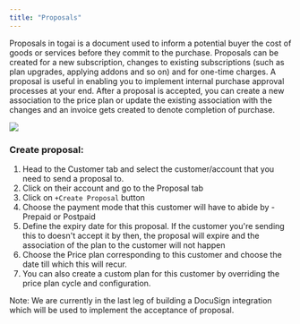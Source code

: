 ```yaml
---
title: "Proposals"
---
```


Proposals in togai is a document used to inform a potential buyer the cost of goods or services before they commit to the purchase. Proposals can be created for a new subscription, changes to existing subscriptions (such as plan upgrades, applying addons and so on) and for one-time charges. A proposal is useful in enabling you to implement internal purchase approval processes at your end. After a proposal is accepted, you can create a new association to the price plan or update the existing association with the changes and an invoice gets created to denote completion of purchase.

![](docs/images/84a7338-image.png) 

### Create proposal:

1. Head to the Customer tab and select the customer/account that you need to send a proposal to.
2. Click on their account and go to the Proposal tab
3. Click on `+Create Proposal` button
4. Choose the payment mode that this customer will have to abide by - Prepaid or Postpaid
5. Define the expiry date for this proposal. If the customer you're sending this to doesn't accept it by then, the proposal will expire and the association of the plan to the customer will not happen
6. Choose the Price plan corresponding to this customer and choose the date till which this will recur.
7. You can also create a custom plan for this customer by overriding the price plan cycle and configuration.

Note: We are currently in the last leg of building a DocuSign integration which will be used to implement the acceptance of proposal.